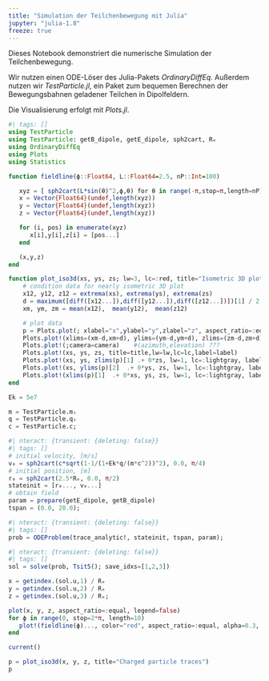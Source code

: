 ```yaml
---
title: "Simulation der Teilchenbewegung mit Julia"
jupyter: "julia-1.8"
freeze: true
---
```


Dieses Notebook demonstriert die numerische Simulation der Teilchenbewegung.

Wir nutzen einen ODE-Löser des Julia-Pakets *OrdinaryDiffEq*. Außerdem nutzen wir *TestParticle.jl*, ein Paket zum bequemen Berechnen der Bewegungsbahnen geladener Teilchen in Dipolfeldern.

Die Visualisierung erfolgt mit *Plots.jl*.

```julia
#| tags: []
using TestParticle
using TestParticle: getB_dipole, getE_dipole, sph2cart, Rₑ
using OrdinaryDiffEq
using Plots
using Statistics
```

```julia
function fieldline(ϕ::Float64, L::Float64=2.5, nP::Int=100)

   xyz = [ sph2cart(L*sin(θ)^2,ϕ,θ) for θ in range(-π,stop=π,length=nP) ]
   x = Vector{Float64}(undef,length(xyz))
   y = Vector{Float64}(undef,length(xyz))
   z = Vector{Float64}(undef,length(xyz))

   for (i, pos) in enumerate(xyz)
      x[i],y[i],z[i] = [pos...]
   end

   (x,y,z)
end
```

```julia
function plot_iso3d(xs, ys, zs; lw=3, lc=:red, title="Isometric 3D plot",label=false, camera=(45,30))
    # condition data for nearly isometric 3D plot 
    x12, y12, z12 = extrema(xs), extrema(ys), extrema(zs)
    d = maximum([diff([x12...]),diff([y12...]),diff([z12...])])[1] / 2
    xm, ym, zm = mean(x12),  mean(y12),  mean(z12) 

    # plot data
    p = Plots.plot(; xlabel="x",ylabel="y",zlabel="z", aspect_ratio=:equal, grid=:true)
    Plots.plot!(xlims=(xm-d,xm+d), ylims=(ym-d,ym+d), zlims=(zm-d,zm+d))
    Plots.plot!(;camera=camera)    #(azimuth,elevation) ???
    Plots.plot!(xs, ys, zs, title=title,lw=lw,lc=lc,label=label)
    Plots.plot!(xs, ys, zlims(p)[1] .+ 0*zs, lw=1, lc=:lightgray, label=false)
    Plots.plot!(xs, ylims(p)[2]  .+ 0*ys, zs, lw=1, lc=:lightgray, label=false)
    Plots.plot!(xlims(p)[1]  .+ 0*xs, ys, zs, lw=1, lc=:lightgray, label=false)
end
```

```julia
Ek = 5e7

m = TestParticle.mᵢ
q = TestParticle.qᵢ
c = TestParticle.c;
```

```julia
#| nteract: {transient: {deleting: false}}
#| tags: []
# initial velocity, [m/s]
v₀ = sph2cart(c*sqrt(1-1/(1+Ek*q/(m*c^2))^2), 0.0, π/4)
# initial position, [m]
r₀ = sph2cart(2.5*Rₑ, 0.0, π/2)
stateinit = [r₀..., v₀...]
# obtain field
param = prepare(getE_dipole, getB_dipole)
tspan = (0.0, 20.0);
```

```julia
#| nteract: {transient: {deleting: false}}
#| tags: []
prob = ODEProblem(trace_analytic!, stateinit, tspan, param);
```

```julia
#| nteract: {transient: {deleting: false}}
#| tags: []
sol = solve(prob, Tsit5(); save_idxs=[1,2,3])

x = getindex.(sol.u,1) / Rₑ
y = getindex.(sol.u,2) / Rₑ
z = getindex.(sol.u,3) / Rₑ;
```

```julia
plot(x, y, z, aspect_ratio=:equal, legend=false)
for ϕ in range(0, stop=2*π, length=10)
   plot!(fieldline(ϕ)..., color="red", aspect_ratio=:equal, alpha=0.3, legend=false)
end

current()
```

```julia
p = plot_iso3d(x, y, z, title="Charged particle traces")
p
```
